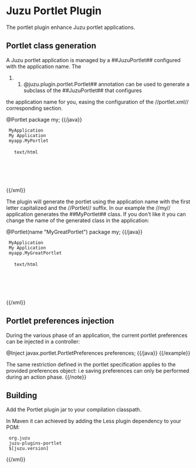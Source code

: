 = Juzu Portlet Plugin =

The portlet plugin enhance Juzu portlet applications.

== Portlet class generation ==

A Juzu portlet application is managed by a ##JuzuPortlet## configured with the application name. The
##@juzu.plugin.portlet.Portlet## annotation can be used to generate a subclass of the ##JuzuPortlet## that configures
the application name for you, easing the configuration of the //portlet.xml// corresponding section.

{{java}}
@Portlet
package my;
{{/java}}

{{xml}}
<portlet>
  <portlet-name>MyApplication</portlet-name>
  <display-name xml:lang="EN">My Application</display-name>
  <portlet-class>myapp.MyPortlet</portlet-class>
  <supports>
    <mime-type>text/html</mime-type>
  </supports>
  <portlet-info>
    <title>My Application</title>
  </portlet-info>
</portlet>
{{/xml}}

The plugin will generate the portlet using the application name with the first letter capitalized and the //Portlet// suffix.
In our example the //my// application generates the ##MyPortlet## class. If you don't like it you can change the name of the
generated class in the application:

{{java}}
@Portlet(name "MyGreatPortlet")
package my;
{{/java}}

{{xml}}
<portlet>
  <portlet-name>MyApplication</portlet-name>
  <display-name xml:lang="EN">My Application</display-name>
  <portlet-class>myapp.MyGreatPortlet</portlet-class>
  <supports>
    <mime-type>text/html</mime-type>
  </supports>
  <portlet-info>
    <title>My Application</title>
  </portlet-info>
</portlet>
{{/xml}}

== Portlet preferences injection ==

During the various phase of an application, the current portlet preferences can be injected in a controller:

{{example title="Injecting portlet preferences"}}
{{java}}
@Inject javax.portlet.PortletPreferences preferences;
{{/java}}
{{/example}}

{{note}}
The same restriction defined in the portlet specification applies to the provided preferences object: i.e saving preferences
can only be performed during an action phase.
{{/note}}

== Building ==

Add the Portlet plugin jar to your compilation classpath.

In Maven it can achieved by adding the Less plugin dependency to your POM:

{{xml}}
<dependency>
  <groupId>org.juzu</groupId>
  <artifactId>juzu-plugins-portlet</artifactId>
  <version>$[juzu.version]</version>
</dependency>
{{/xml}}
